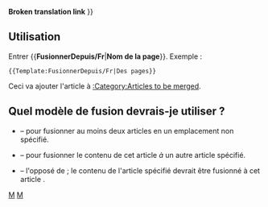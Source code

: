 <noinclude>'''Broken translation link'''{{en/-}}</noinclude>
{{en/Ambox| type  = move
| image = mergefrom.png
| text  =  {{#IF: {{{1|}}} |
Il a été suggéré que le contenu de ''[[Main/en/{{NAMESPACE}}:{{{1}}}|{{{1}}}]]'' soit <span class="plainlinks">[http://fr.wikipedia.org/wiki/Wikip%C3%A9dia:Pages_%C3%A0_fusionner fusionné]</span> dans cet article. <!--
                            --> ([[Main/en/{{NAMESPACE}} talk:{{{1}}}|Discuter]]) | Aucun non de page n'a été donné. Corrigez cela ou supprimez ce modèle.
}} }}<includeonly>{{{2|[[Category:en/Articles to be merged|{{PAGENAME}}]]}}}</includeonly><noinclude>

==Utilisation==
Entrer <nowiki>{{</nowiki>'''FusionnerDepuis/Fr'''|'''Nom de la page'''<nowiki>}}</nowiki>. Exemple :
<pre>{{Template:FusionnerDepuis/Fr|Des pages}}</pre>
Ceci va ajouter l'article à [[Category/en/Articles to be merged|:Category:Articles to be merged]].

== Quel modèle de fusion devrais-je utiliser ? ==
* {{en/S|Fusionner/Fr}} &ndash; pour fusionner au moins deux articles en un emplacement non spécifié.
* {{en/S|FusionnerA/Fr}} &ndash; pour fusionner le contenu de cet article ''à'' un autre article spécifié.
* {{en/S|FusionnerDepuis/Fr}} &ndash; l'opposé de {{en/S|FusionnerA/Fr}}; le contenu de l'article spécifié devrait être fusionné à cet article .

[[Category:fr/Modèles|M]][[Category:fr/Infobox|M]]</noinclude>